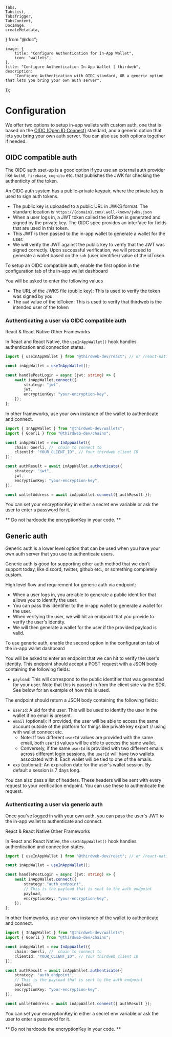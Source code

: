 	Tabs,
	TabsList,
	TabsTrigger,
	TabsContent,
	DocImage,
	createMetadata,
} from "@doc";

	image: {
		title: "Configure Authentication for In-App Wallet",
		icon: "wallets",
	},
	title: "Configure Authentication In-App Wallet | thirdweb",
	description:
		"Configure Authentication with OIDC standard, OR a generic option that lets you bring your own auth server",
});

# Configuration

We offer two options to setup in-app wallets with custom auth, one that is based on the [OIDC (Open ID Connect)](https://openid.net/developers/how-connect-works/) standard, and a generic option that lets you bring your own auth server. You can also use both options together if needed.

## OIDC compatible auth

The OIDC auth sset-up is a good option if you use an external auth provider like `Auth0`, `firebase`, `cognito` etc. that publishes the JWK for checking the authenticity of the token.

An OIDC auth system has a public-private keypair, where the private key is used to sign auth tokens.

- The public key is uploaded to a public URL in JWKS format. The standard location is `https://{domain}.com/.well-known/jwks.json`
- When a user logs in, a JWT token called the idToken is generated and signed by the private key. The OIDC spec provides an interface for fields that are used in this token.
- This JWT is then passed to the in-app wallet to generate a wallet for the user.
- We will verify the JWT against the public key to verify that the JWT was signed correctly. Upon successful verification, we will proceed to generate a wallet based on the `sub` (user identifier) value of the idToken.

To setup an OIDC compatible auth, enable the first option in the configuration tab of the in-app wallet dashboard

<DocImage src={EWCustomAuthdb} />

You will be asked to enter the following values

- The URL of the JWKS file (public key): This is used to verify the token was signed by you.
- The `aud` value of the idToken: This is used to verify that thirdweb is the intended user of the token

### Authenticating a user via OIDC compatible auth

<Tabs defaultValue="react">
<TabsList>
	<TabsTrigger value="react">React & React Native</TabsTrigger>
	<TabsTrigger value="typescript">Other Frameworks</TabsTrigger>
</TabsList>

<TabsContent value="react">

In React and React Native, the `useInAppWallet()` hook handles authentication and connection states.

```typescript
import { useInAppWallet } from "@thirdweb-dev/react"; // or /react-native

const inAppWallet = useInAppWallet();

const handlePostLogin = async (jwt: string) => {
	await inAppWallet.connect({
		strategy: "jwt",
		jwt,
		encryptionKey: "your-encryption-key",
	});
};
```

</TabsContent>

<TabsContent value="typescript">

In other frameworks, use your own instance of the wallet to authenticate and connect.

```typescript
import { InAppWallet } from "@thirdweb-dev/wallets";
import { Goerli } from "@thirdweb-dev/chains";

const inAppWallet = new InAppWallet({
	chain: Goerli, //  chain to connect to
	clientId: "YOUR_CLIENT_ID", // Your thirdweb client ID
});

const authResult = await inAppWallet.authenticate({
	strategy: "jwt",
	jwt,
	encryptionKey: "your-encryption-key",
});

const walletAddress = await inAppWallet.connect({ authResult });
```

</TabsContent>
</Tabs>

You can set your encryptionKey in either a secret env variable or ask the user to enter a password for it.

** Do not hardcode the encryptionKey in your code. **

## Generic auth

Generic auth is a lower level option that can be used when you have your own auth server that you use to authenticate users.

Generic auth is good for supporting other auth method that we don't support today, like discord, twitter, github etc., or something completely custom.

High level flow and requirement for generic auth via endpoint:

- When a user logs in, you are able to generate a public identifier that allows you to identify the user.
- You can pass this identifier to the in-app wallet to generate a wallet for the user.
- When verifying the user, we will hit an endpoint that you provide to verify the user's identity.
- We will then generate a wallet for the user if the provided payload is valid.

<DocImage src={EWCustomAuth} />

To use generic auth, enable the second option in the configuration tab of the in-app wallet dashboard

<DocImage src={EWCustomAuthdb2} />

You will be asked to enter an endpoint that we can hit to verify the user's identity. This endpoint should accept a POST request with a JSON body containing the following fields:

- `payload`: This will correspond to the public identifier that was generated for your user. Note that this is passed in from the client side via the SDK. See below for an example of how this is used.

The endpoint should return a JSON body containing the following fields:

- `userId`: A uid for the user. This will be used to identify the user in the wallet if no email is present.
- `email` (optional): If provided, the user will be able to access the same account outside of the platform for things like private key export // using with wallet connect etc.
  - Note: If two different `userId` values are provided with the same email, both `userId` values will be able to access the same wallet.
  - Conversely, if the same `userId` is provided with two different emails across different login sessions, the `userId` will have two wallets associated with it. Each wallet will be tied to one of the emails.
- `exp` (optional): An expiration date for the user's wallet session. By default a session is 7 days long.

You can also pass a list of headers. These headers will be sent with every request to your verification endpoint. You can use these to authenticate the request.

### Authenticating a user via generic auth

Once you've logged in with your own auth, you can pass the user's JWT to the in-app wallet to authenticate and connect.

<Tabs defaultValue="react">
<TabsList>
	<TabsTrigger value="react">React & React Native</TabsTrigger>
	<TabsTrigger value="typescript">Other Frameworks</TabsTrigger>
</TabsList>

<TabsContent value="react">

In React and React Native, the `useInAppWallet()` hook handles authentication and connection states.

```typescript
import { useInAppWallet } from "@thirdweb-dev/react"; // or /react-native

const inAppWallet = useInAppWallet();

const handlePostLogin = async (jwt: string) => {
	await inAppWallet.connect({
		strategy: "auth_endpoint",
		// This is the payload that is sent to the auth endpoint
		payload,
		encryptionKey: "your-encryption-key",
	});
};
```

</TabsContent>

<TabsContent value="typescript">

In other frameworks, use your own instance of the wallet to authenticate and connect.

```typescript
import { InAppWallet } from "@thirdweb-dev/wallets";
import { Goerli } from "@thirdweb-dev/chains";

const inAppWallet = new InAppWallet({
	chain: Goerli, //  chain to connect to
	clientId: "YOUR_CLIENT_ID", // Your thirdweb client ID
});

const authResult = await inAppWallet.authenticate({
	strategy: "auth_endpoint",
	// This is the payload that is sent to the auth endpoint
	payload,
	encryptionKey: "your-encryption-key",
});

const walletAddress = await inAppWallet.connect({ authResult });
```

</TabsContent>
</Tabs>

You can set your encryptionKey in either a secret env variable or ask the user to enter a password for it.

** Do not hardcode the encryptionKey in your code. **
